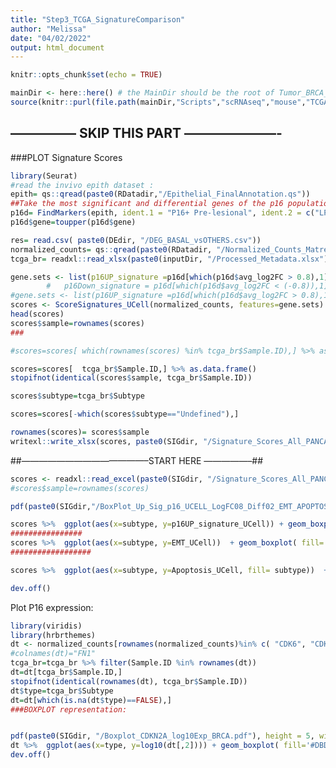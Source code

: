 ```yaml
---
title: "Step3_TCGA_SignatureComparison"
author: "Melissa"
date: "04/02/2022"
output: html_document
---
```


```r
knitr::opts_chunk$set(echo = TRUE)
```

```r
mainDir <- here::here() # the MainDir should be the root of Tumor_BRCA_P53:
source(knitr::purl(file.path(mainDir,"Scripts","scRNAseq","mouse","TCGA","Global_Variables_TCGA.Rmd"), quiet=TRUE))
```

## --------------- SKIP THIS PART ----------------------###
###PLOT Signature Scores  


```r
library(Seurat)
#read the invivo epith dataset :
epith= qs::qread(paste0(RDatadir,"/Epithelial_FinalAnnotation.qs"))
##Take the most significant and differential genes of the p16 population
p16d= FindMarkers(epith, ident.1 = "P16+ Pre-lesional", ident.2 = c("LP","Avd"), only.pos = FALSE, logfc.threshold = 0.8, min.diff.pct = 0.2) %>% rownames_to_column(var="gene") %>% dplyr::filter(p_val_adj < 0.05) #
p16d$gene=toupper(p16d$gene)
```

```r
res= read.csv( paste0(DEdir, "/DEG_BASAL_vsOTHERS.csv"))
normalized_counts= qs::qread(paste0(RDatadir, "/Normalized_Counts_Matreix_BASALvsOthers.qs"))
tcga_br= readxl::read_xlsx(paste0(inputDir, "/Processed_Metadata.xlsx"))
```



```r
gene.sets <- list(p16UP_signature =p16d[which(p16d$avg_log2FC > 0.8),1], EMT= toupper(emtg), Apoptosis=toupper(apoptog) )
		#	p16Down_signature = p16d[which(p16d$avg_log2FC < (-0.8)),1])
#gene.sets <- list(p16UP_signature =p16d[which(p16d$avg_log2FC > 0.8),1])
scores <- ScoreSignatures_UCell(normalized_counts, features=gene.sets) %>% as.data.frame()
head(scores)
scores$sample=rownames(scores)
###

#scores=scores[ which(rownames(scores) %in% tcga_br$Sample.ID),] %>% as.data.frame()

scores=scores[  tcga_br$Sample.ID,] %>% as.data.frame()
stopifnot(identical(scores$sample, tcga_br$Sample.ID))

scores$subtype=tcga_br$Subtype

scores=scores[-which(scores$subtype=="Undefined"),]
```

```r
rownames(scores)= scores$sample
writexl::write_xlsx(scores, paste0(SIGdir, "/Signature_Scores_All_PANCANCER_p16_EMT_Apop.xlsx"))
```



##--------------------------------------------START HERE -----------------##

```r
scores <- readxl::read_excel(paste0(SIGdir, "/Signature_Scores_All_PANCANCER_p16_EMT_Apop.xlsx")) %>% as.data.frame()
#scores$sample=rownames(scores)
```


```r
pdf(paste0(SIGdir,"/BoxPlot_Up_Sig_p16_UCELL_LogFC08_Diff02_EMT_APOPTOSIS.pdf"), height = 5, width =5)

scores %>%  ggplot(aes(x=subtype, y=p16UP_signature_UCell)) + geom_boxplot( fill='#DBD8D8', color="black") + ylab("P16Signature_UCell")  + ylab("UCELL_Up in P16 Signature")  +geom_jitter(data=scores,aes(x=subtype, y=p16UP_signature_UCell,color= subtype), size=1, alpha=0.9) + theme(legend.position = "none")  + scale_color_grey() +   gtheme + stat_compare_means(label = "p.signif", method = "wilcox.test", ref.group = "BRCA_Basal",aes(label=..p.adj..))
################
scores %>%  ggplot(aes(x=subtype, y=EMT_UCell))  + geom_boxplot( fill='#DBD8D8', color="black") + ylab("EMT_UCell")  + ylab("EMT_UCell Signature")  +geom_jitter(data=scores,aes(x=subtype, y=EMT_UCell,color= subtype), size=1, alpha=0.9) + theme(legend.position = "none")  + scale_color_grey() +   gtheme + stat_compare_means(label = "p.signif", method = "wilcox.test", ref.group = "BRCA_Basal",aes(label=..p.adj..))
##################

scores %>%  ggplot(aes(x=subtype, y=Apoptosis_UCell, fill= subtype))  + geom_boxplot( fill='#DBD8D8', color="black") + ylab("Apoptosis_UCell")  + ylab("Apoptosis_UCell Signature")  +geom_jitter(data=scores,aes(x=subtype, y=Apoptosis_UCell,color= subtype), size=1, alpha=0.9) + theme(legend.position = "none")  + scale_color_grey() +   gtheme + stat_compare_means(label = "p.signif", method = "wilcox.test", ref.group = "BRCA_Basal",aes(label=..p.adj..))

dev.off()
```




Plot P16 expression:

```r
library(viridis)
library(hrbrthemes)
dt <- normalized_counts[rownames(normalized_counts)%in% c( "CDK6", "CDKN2A", "CDK4", "RB1","E2F1"),] %>% t() %>% as.data.frame()
#colnames(dt)="FN1"
tcga_br=tcga_br %>% filter(Sample.ID %in% rownames(dt))
dt=dt[tcga_br$Sample.ID,]
stopifnot(identical(rownames(dt), tcga_br$Sample.ID))
dt$type=tcga_br$Subtype
dt=dt[which(is.na(dt$type)==FALSE),]
###BOXPLOT representation:


pdf(paste0(SIGdir, "/Boxplot_CDKN2A_log10Exp_BRCA.pdf"), height = 5, width = 5)
dt %>%  ggplot(aes(x=type, y=log10(dt[,2]))) + geom_boxplot( fill='#DBD8D8', color="black") + ylab("log10(CDKN2A)")  + geom_jitter(data=dt,aes(x=type, y=log10(dt[,3]),color= type), size=1, alpha=0.9) + theme(legend.position = "none")  + scale_color_grey() +   gtheme + stat_compare_means(label = "p.signif", method = "wilcox.test", ref.group = "BRCA_Basal",aes(label=..p.adj..))
dev.off()
```


